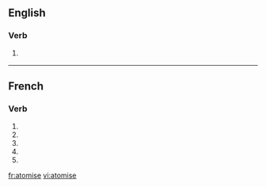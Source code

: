 ==English==

===Verb===
{{en-verb|atomis|es}}

# {{UK}} {{alternative spelling of|atomize}}

{{see|atomisé}}

----

==French==

===Verb===
{{fr-verb-form}}

# {{form of|[[first-person|First-person]] [[singular]] [[present indicative]]|[[atomiser#French|atomiser]]|lang=French}}
# {{form of|[[second-person|First-person]] [[singular]] [[present indicative]]|[[atomiser#French|atomiser]]|lang=French}}
# {{form of|First-person singular [[present subjunctive]]|atomiser#French|atomiser|lang=French}}
# {{form of|[[third-person|Third-person]] singular [[present subjunctive]]|atomiser#French|atomiser|lang=French}}
# {{form of|Second-person singular [[imperative]]|atomiser#French|atomiser|lang=French}}

[[fr:atomise]]
[[vi:atomise]]